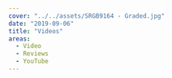 ---
cover: "../../assets/SRGB9164 - Graded.jpg"
date: "2019-09-06"
title: "Videos"
areas:
  - Video
  - Reviews
  - YouTube
---


<YouTube id="urvqxxNH-g0"/>
<br/>
<YouTube id="Bqlf1DjEgms"/>
